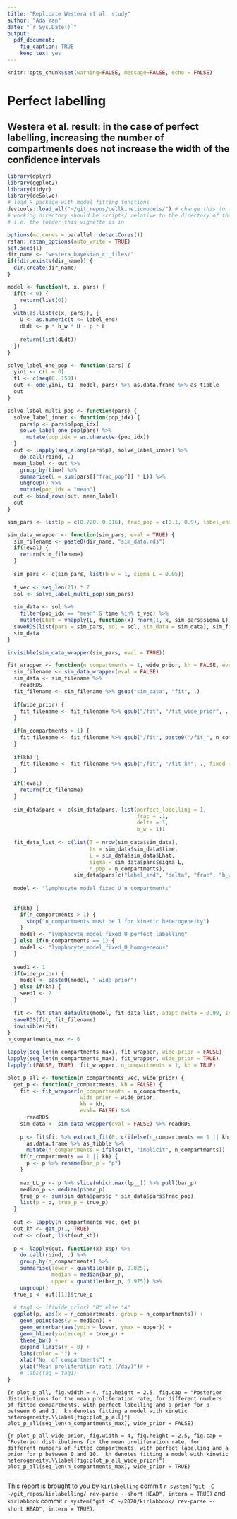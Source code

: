 ```yaml
---
title: "Replicate Westera et al. study"
author: "Ada Yan"
date: "`r Sys.Date()`"
output:
  pdf_document:
    fig_caption: TRUE
    keep_tex: yes
---
```


```r
knitr::opts_chunk$set(warning=FALSE, message=FALSE, echo = FALSE)
```

# Perfect labelling

## Westera et al. result: in the case of perfect labelling, increasing the number of compartments does not increase the width of the confidence intervals

```r
library(dplyr)
library(ggplot2)
library(tidyr)
library(deSolve)
# load R package with model fitting functions
devtools::load_all("~/git_repos/cellkineticmodels/") # change this to the directory of the git repository
# working directory should be scripts/ relative to the directory of the git repository
# i.e. the folder this vignette is in

options(mc.cores = parallel::detectCores())
rstan::rstan_options(auto_write = TRUE)
set.seed(1)
dir_name <- "westera_bayesian_ci_files/"
if(!dir.exists(dir_name)) {
  dir.create(dir_name)
}
```

```r
model <- function(t, x, pars) {
  if(t < 0) {
    return(list(0))
  }
  with(as.list(c(x, pars)), {
    U <- as.numeric(t <= label_end)
    dLdt <- p * b_w * U - p * L
    
    return(list(dLdt))
  })
}

solve_label_one_pop <- function(pars) {
  yini <- c(L = 0)
  t1 <- c(seq(0, 150))
  out <- ode(yini, t1, model, pars) %>% as.data.frame %>% as_tibble
  out
}

solve_label_multi_pop <- function(pars) {
  solve_label_inner <- function(pop_idx) {
    pars$p <- pars$p[pop_idx]
    solve_label_one_pop(pars) %>%
      mutate(pop_idx = as.character(pop_idx))
  }
  out <- lapply(seq_along(pars$p), solve_label_inner) %>%
    do.call(rbind, .)
  mean_label <- out %>%
    group_by(time) %>%
    summarise(L = sum(pars[["frac_pop"]] * L)) %>%
    ungroup() %>%
    mutate(pop_idx = "mean")
  out <- bind_rows(out, mean_label)
  out
}
```

```r
sim_pars <- list(p = c(0.720, 0.016), frac_pop = c(0.1, 0.9), label_end = 90)

sim_data_wrapper <- function(sim_pars, eval = TRUE) {
  sim_filename <- paste0(dir_name, "sim_data.rds")
  if(!eval) {
    return(sim_filename)
  }
  
  sim_pars <- c(sim_pars, list(b_w = 1, sigma_L = 0.05))
  
  t_vec <- seq_len(21) * 7
  sol <- solve_label_multi_pop(sim_pars)
  
  sim_data <- sol %>%
    filter(pop_idx == "mean" & time %in% t_vec) %>%
    mutate(Lhat = vnapply(L, function(x) rnorm(1, x, sim_pars$sigma_L)))
  saveRDS(list(pars = sim_pars, sol = sol, sim_data = sim_data), sim_filename)
  sim_data
}
```
```r
invisible(sim_data_wrapper(sim_pars, eval = TRUE))
```
```r
fit_wrapper <- function(n_compartments = 1, wide_prior, kh = FALSE, eval = TRUE) {
  sim_filename <- sim_data_wrapper(eval = FALSE)
  sim_data <- sim_filename %>%
    readRDS
  fit_filename <- sim_filename %>% gsub("sim_data", "fit", .)
  
  if(wide_prior) {
    fit_filename <- fit_filename %>% gsub("/fit", "/fit_wide_prior", ., fixed = TRUE)
  }
  
  if(n_compartments > 1) {
    fit_filename <- fit_filename %>% gsub("/fit", paste0("/fit_", n_compartments, "_compartments"), ., fixed = TRUE)
  }
  
  if(kh) {
    fit_filename <- fit_filename %>% gsub("/fit", "/fit_kh", ., fixed = TRUE)
  }
  
  if(!eval) {
    return(fit_filename)
  }
  
  sim_data$pars <- c(sim_data$pars, list(perfect_labelling = 1,
                                         frac = .1,
                                         delta = 1,
                                         b_w = 1))
  
  fit_data_list <- c(list(T = nrow(sim_data$sim_data),
                          ts = sim_data$sim_data$time,
                          L = sim_data$sim_data$Lhat,
                          sigma = sim_data$pars$sigma_L,
                          n_pop = n_compartments),
                     sim_data$pars[c("label_end", "delta", "frac", "b_w", "perfect_labelling")])
  
  model <- "lymphocyte_model_fixed_U_n_compartments"
  
  
  if(kh) {
    if(n_compartments > 1) {
      stop("n_compartments must be 1 for kinetic heterogeneity")
    }
    model <- "lymphocyte_model_fixed_U_perfect_labelling"
  } else if(n_compartments == 1) {
    model <- "lymphocyte_model_fixed_U_homogeneous"
  }
  
  seed1 <- 1
  if(wide_prior) {
    model <- paste0(model, "_wide_prior")
  } else if(kh) {
    seed1 <- 2
  }
  
  fit <- fit_stan_defaults(model, fit_data_list, adapt_delta = 0.99, seed = seed1)
  saveRDS(fit, fit_filename)
  invisible(fit)
}
n_compartments_max <- 6
```

```r

lapply(seq_len(n_compartments_max), fit_wrapper, wide_prior = FALSE)
lapply(seq_len(n_compartments_max), fit_wrapper, wide_prior = TRUE)
lapply(c(FALSE, TRUE), fit_wrapper, n_compartments = 1, kh = TRUE)
```

```r
plot_p_all <- function(n_compartments_vec, wide_prior) {
  get_p <- function(n_compartments, kh = FALSE) {
    fit <- fit_wrapper(n_compartments = n_compartments, 
                       wide_prior = wide_prior,
                       kh = kh,
                       eval= FALSE) %>%
      readRDS
    sim_data <- sim_data_wrapper(eval = FALSE) %>% readRDS
    
    p <- fit$fit %>% extract_fit(0, c(ifelse(n_compartments == 1 || kh, "p", "bar_p"), "lp__")) %>%
      as.data.frame %>% as_tibble %>%
      mutate(n_compartments = ifelse(kh, "implicit", n_compartments))
    if(n_compartments == 1 || kh) {
      p <- p %>% rename(bar_p = "p")
    }
    
    max_LL_p <- p %>% slice(which.max(lp__)) %>% pull(bar_p)
    median_p <- median(p$bar_p)
    true_p <- sum(sim_data$pars$p * sim_data$pars$frac_pop)
    list(p = p, true_p = true_p)
  }
  
  out <- lapply(n_compartments_vec, get_p)
  out_kh <- get_p(1, TRUE)
  out <- c(out, list(out_kh))
  
  p <- lapply(out, function(x) x$p) %>%
    do.call(rbind, .) %>%
    group_by(n_compartments) %>%
    summarise(lower = quantile(bar_p, 0.025),
              median = median(bar_p),
              upper = quantile(bar_p, 0.975)) %>%
    ungroup()
  true_p <- out[[1]]$true_p
  
  # tag1 <- if(wide_prior) "B" else "A"
  ggplot(p, aes(x = n_compartments, group = n_compartments)) +
    geom_point(aes(y = median)) +
    geom_errorbar(aes(ymin = lower, ymax = upper)) +
    geom_hline(yintercept = true_p) +
    theme_bw() +
    expand_limits(y = 0) +
    labs(color = "") +
    xlab("No. of compartments") +
    ylab("Mean proliferation rate (/day)")# +
    # labs(tag = tag1)
}
```

```{r plot_p_all, fig.width = 4, fig.height = 2.5, fig.cap = "Posterior distributions for the mean proliferation rate, for different numbers of fitted compartments, with perfect labelling and a prior for p between 0 and 1.  kh denotes fitting a model with kinetic heterogeneity.\\label{fig:plot_p_all}"}
plot_p_all(seq_len(n_compartments_max), wide_prior = FALSE)
```

```{r plot_p_all_wide_prior, fig.width = 4, fig.height = 2.5, fig.cap = "Posterior distributions for the mean proliferation rate, for different numbers of fitted compartments, with perfect labelling and a prior for p between 0 and 10.  kh denotes fitting a model with kinetic heterogeneity.\\label{fig:plot_p_all_wide_prior}"}
plot_p_all(seq_len(n_compartments_max), wide_prior = TRUE)
```

```r
```

This report is brought to you by `kirlabelling` commit `r system("git -C ~/git_repos/kirlabelling/ rev-parse --short HEAD", intern = TRUE)` and `kirlabbook` commit `r system("git -C ~/2020/kirlabbook/ rev-parse --short HEAD", intern = TRUE)`.
